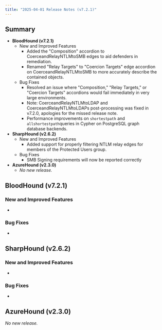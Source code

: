 ```yaml
---
title: "2025-04-01 Release Notes (v7.2.1)"
---
```


## Summary

- **BloodHound (v7.2.1)**
  - New and Improved Features
    - Added the "Composition" accordion to CoerceandRelayNTLMtoSMB edges to aid defenders in remediation.
    - Renamed "Relay Targets" to "Coercion Targets" edge accordion on CoerceandRelayNTLMtoSMB to more accurately describe the contained objects.
  - Bug Fixes
    - Resolved an issue where "Composition," "Relay Targets," or "Coercion Targets" accordions would fail immediately in very large environments.
    - Note: CoerceandRelayNTLMtoLDAP and CoerceandRelayNTLMtoLDAPs post-processing was fixed in v7.2.0, apologies for the missed release note.
    - Performance improvements on `shortestpath` and `allshortestpath`queries in Cypher on PostgreSQL graph database backends.
- **SharpHound (v2.6.2)**
  - New and Improved Features
    - Added support for properly filtering NTLM relay edges for members of the Protected Users group.
  - Bug Fixes
    - SMB Signing requirements will now be reported correctly
- **AzureHound (v2.3.0)**
  - _No new release._

## BloodHound (v7.2.1)

### New and Improved Features

- 

### Bug Fixes

- 

## SharpHound (v2.6.2)

### New and Improved Features

- 

### Bug Fixes

- 

## AzureHound (v2.3.0)

_No new release._